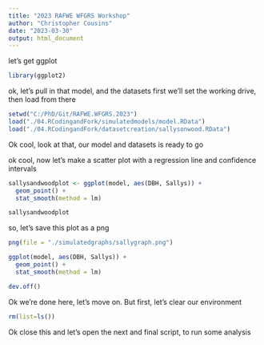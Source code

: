 ```yaml
---
title: "2023 RAFWE WFGRS Workshop"
author: "Christopher Cousins"
date: "2023-03-30"
output: html_document
---
```


let's get ggplot
```r
library(ggplot2)
```

ok, let's pull in that model, and the datasets
first we'll set the working drive, then load from there
```r
setwd("C:/PhD/Git/RAFWE.WFGRS.2023")
load("./04.RCodingandFork/simulatedmodels/model.RData")
load("./04.RCodingandFork/datasetcreation/sallysonwood.RData")
```
Ok cool, look at that, our model and datasets is ready to go

ok cool, now let's make a scatter plot with a regression line and confidence intervals
```r
sallysandwoodplot <- ggplot(model, aes(DBH, Sallys)) +
  geom_point() +
  stat_smooth(method = lm)

sallysandwoodplot
```

so, let's save this plot as a png
```r
png(file = "./simulatedgraphs/sallygraph.png")

ggplot(model, aes(DBH, Sallys)) +
  geom_point() +
  stat_smooth(method = lm)

dev.off()
```

Ok we're done here, let's move on. But first, let's clear our environment
```r
rm(list=ls())
```

Ok close this and let's open the next and final script, to run some analysis
